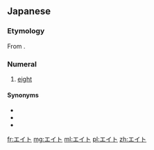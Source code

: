 ==Japanese==

===Etymology===
From {{etyl|en|ja}} {{term|eight|lang=en}}.

===Numeral===
{{ja-pos|numeral}}

# {{context|informal|lang=ja}} [[eight]]

====Synonyms====
* {{ja-r|八|はち}}
* {{ja-r|八つ|やつ}}
* {{ja-r|八つ|やっつ}}

[[fr:エイト]]
[[mg:エイト]]
[[ml:エイト]]
[[pl:エイト]]
[[zh:エイト]]